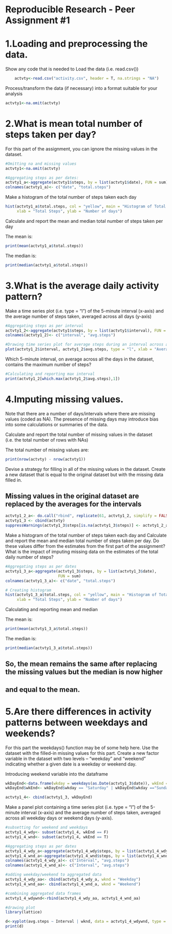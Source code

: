 Reproducible Research - Peer Assignment #1 
========================================================

1.Loading and preprocessing the data. 
=====================================
Show any code that is needed to
Load the data (i.e. read.csv())
    
```r
    actvty<-read.csv("activity.csv", header = T, na.strings = "NA")
```
Process/transform the data (if necessary) into a format suitable for your analysis
```r
actvty1<-na.omit(actvty)
```

2.What is mean total number of steps taken per day? 
==================================================
For this part of the assignment, you can ignore the missing values in the dataset.

```r
#Omitting na and missing values
actvty1<-na.omit(actvty)

#Aggregating steps as per dates:
actvty1_a<-aggregate(actvty1$steps, by = list(actvty1$date), FUN = sum)
colnames(actvty1_a)<- c("date", "total.steps")
```

Make a histogram of the total number of steps taken each day
```r
hist(actvty1_a$total.steps, col = "yellow", main = "Histogram of Total Steps",
     xlab = "Total Steps", ylab = "Number of days")
```
Calculate and report the mean and median total number of steps taken per day

The mean is:
```r
print(mean(actvty1_a$total.steps))
```
The median is:
```r
print(median(actvty1_a$total.steps))
```

3.What is the average daily activity pattern?
============================================
Make a time series plot (i.e. type = "l") of the 5-minute interval (x-axis) and the average number of steps taken, averaged across all days (y-axis)

```r
#Aggregating steps as per interval
actvty1_2<-aggregate(actvty1$steps, by = list(actvty1$interval), FUN = mean)
colnames(actvty1_2)<- c("interval", "avg.steps")

#Drawing time series plot for average steps during an interval across all days:
plot(actvty1_2$interval, actvty1_2$avg.steps, type = "l", xlab = "Average Steps", ylab = "Interval")
```

Which 5-minute interval, on average across all the days in the dataset, contains the maximum number of steps?
```r
#Calculating and reporting max interval
print(actvty1_2[which.max(actvty1_2$avg.steps),1])
```

4.Imputing missing values. 
==========================
Note that there are a number of days/intervals where there are missing values (coded as NA). The presence of missing days may introduce bias into some calculations or summaries of the data.

Calculate and report the total number of missing values in the dataset (i.e. the total number of rows with NAs)

The total number of missing values are:
```r
print(nrow(actvty) - nrow(actvty1))
```
Devise a strategy for filling in all of the missing values in the dataset. Create a new dataset that is equal to the original dataset but with the missing data filled in.

Missing values in the original dataset are replaced by the averages for the intervals
-------------------------------------------------------------------------------------
```r
actvty1_2_a<- do.call("rbind", replicate(61, actvty1_2, simplify = FALSE))
actvty1_3 <- cbind(actvty)
suppressWarnings(actvty1_3$steps[is.na(actvty1_3$steps)] <- actvty1_2_a$avg.steps)

```
Make a histogram of the total number of steps taken each day and Calculate and report the mean and median total number of steps taken per day. Do these values differ from the estimates from the first part of the assignment? What is the impact of imputing missing data on the estimates of the total daily number of steps?
```r
#Aggregating steps as per dates
actvty1_3_a<-aggregate(actvty1_3$steps, by = list(actvty1_3$date),
                       FUN = sum)
colnames(actvty1_3_a)<- c("date", "total.steps")

# Creating histogram
hist(actvty1_3_a$total.steps, col = "yellow", main = "Histogram of Total Steps",
     xlab = "Total Steps", ylab = "Number of days")
```
Calculating and reporting mean and median

The mean is:
```r
print(mean(actvty1_3_a$total.steps))
```
The median is:
```r
print(median(actvty1_3_a$total.steps))
```
So, the mean remains the same after replacing the missing values but the median is now higher 
---------------------------------------------------------------------------------------------
and equal to the mean.
---------------------
5.Are there differences in activity patterns between weekdays and weekends?
==========================================================================
For this part the weekdays() function may be of some help here. Use the dataset with the filled-in missing values for this part.
Create a new factor variable in the dataset with two levels – “weekday” and “weekend” indicating whether a given date is a weekday or weekend day.

Introducing weekend variable into the dataframe
```r
wkDayEnd<-data.frame(wkday = weekdays(as.Date(actvty1_3$date)), wkEnd = "")
wkDayEnd$wkEnd<- wkDayEnd$wkday == "Saturday" | wkDayEnd$wkday =="Sunday"

actvty1_4<- cbind(actvty1_3, wkDayEnd)
```
Make a panel plot containing a time series plot (i.e. type = "l") of the 5-minute interval (x-axis) and the average number of steps taken, averaged across all weekday days or weekend days (y-axis).
```r
#subsetting for weekend and weekdays
actvty1_4_wdy<- subset(actvty1_4, wkEnd == F)
actvty1_4_wnd<- subset(actvty1_4, wkEnd == T)

#Aggregating steps as per dates
actvty1_4_wdy_a<-aggregate(actvty1_4_wdy$steps, by = list(actvty1_4_wdy$interval), FUN = mean)
actvty1_4_wnd_a<-aggregate(actvty1_4_wnd$steps, by = list(actvty1_4_wnd$interval), FUN = mean)
colnames(actvty1_4_wdy_a)<- c("Interval", "avg.steps")
colnames(actvty1_4_wnd_a)<- c("Interval", "avg.steps")

#adding weekday/weekend to aggregated data 
actvty1_4_wdy_aa<- cbind(actvty1_4_wdy_a, wknd = "Weekday")
actvty1_4_wnd_aa<- cbind(actvty1_4_wnd_a, wknd = "Weekend")

#combining aggregated data frames
actvty1_4_wdywnd<-rbind(actvty1_4_wdy_aa, actvty1_4_wnd_aa)

#drawing plot
library(lattice)

d<-xyplot(avg.steps ~ Interval | wknd, data = actvty1_4_wdywnd, type = "l", layout = c(1,2))
print(d)
```



